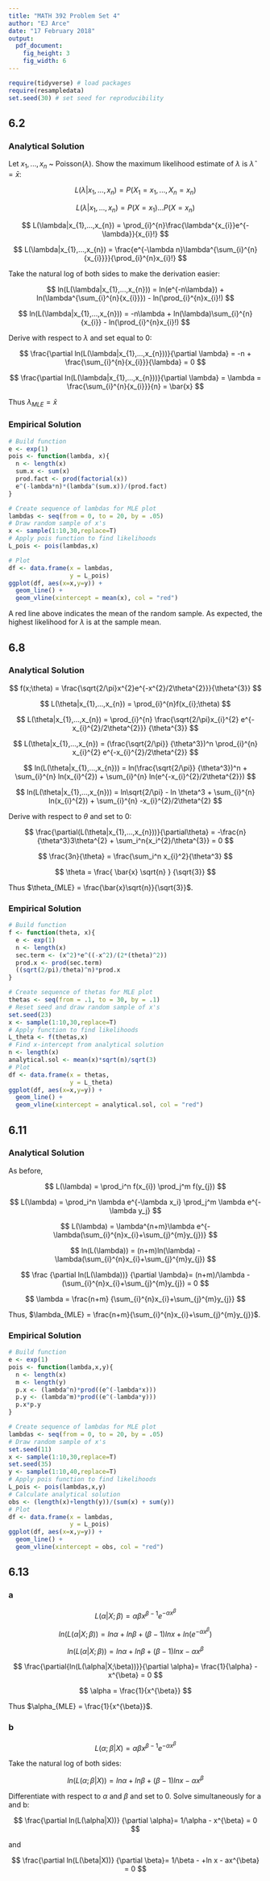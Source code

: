 ```yaml
---
title: "MATH 392 Problem Set 4"
author: "EJ Arce"
date: "17 February 2018"
output: 
  pdf_document:
    fig_height: 3
    fig_width: 6
---
```



```r
require(tidyverse) # load packages
require(resampledata)
set.seed(30) # set seed for reproducibility
```

## 6.2

### Analytical Solution

Let $x_{1},...,x_{n}$ ~ Poisson($\lambda$). Show the maximum likelihood estimate of $\lambda$ is $\hat{\lambda}=\bar{x}$:

$$
L(\lambda|x_{1},...,x_{n}) = P(X_{1} = x_{1},...,X_{n}=x_{n})
$$

$$
L(\lambda|x_{1},...,x_{n}) = P(X = x_{1})...P(X=x_{n})
$$

$$
L(\lambda|x_{1},...,x_{n}) = \prod_{i}^{n}\frac{\lambda^{x_{i}}e^{-\lambda}}{x_{i}!}
$$

$$
L(\lambda|x_{1},...,x_{n}) = \frac{e^{-\lambda n}\lambda^{\sum_{i}^{n}{x_{i}}}}{\prod_{i}^{n}x_{i}!}
$$

Take the natural log of both sides to make the derivation easier:

$$
ln(L(\lambda|x_{1},...,x_{n})) =
ln(e^{-n\lambda}) +
ln(\lambda^{\sum_{i}^{n}{x_{i}}}) -
ln(\prod_{i}^{n}x_{i}!)
$$

$$
ln(L(\lambda|x_{1},...,x_{n})) =
-n\lambda +
ln(\lambda)\sum_{i}^{n}{x_{i}} -
ln(\prod_{i}^{n}x_{i}!)
$$

Derive with respect to $\lambda$ and set equal to 0:

$$
\frac{\partial ln(L(\lambda|x_{1},...,x_{n}))}{\partial \lambda} =
-n +
\frac{\sum_{i}^{n}{x_{i}}}{\lambda} =
0
$$

$$
\frac{\partial ln(L(\lambda|x_{1},...,x_{n}))}{\partial \lambda} =
\lambda = 
\frac{\sum_{i}^{n}{x_{i}}}{n} = \bar{x}
$$

Thus $\lambda_{MLE} = \bar{x}$

### Empirical Solution

```r
# Build function
e <- exp(1)
pois <- function(lambda, x){
  n <- length(x)
  sum.x <- sum(x)
  prod.fact <- prod(factorial(x))
  e^(-lambda*n)*(lambda^(sum.x))/(prod.fact)
}

# Create sequence of lambdas for MLE plot
lambdas <- seq(from = 0, to = 20, by = .05)
# Draw random sample of x's
x <- sample(1:10,30,replace=T)
# Apply pois function to find likelihoods
L_pois <- pois(lambdas,x)

# Plot
df <- data.frame(x = lambdas,
                 y = L_pois)
ggplot(df, aes(x=x,y=y)) +
  geom_line() +
  geom_vline(xintercept = mean(x), col = "red")
```

A red line above indicates the mean of the random sample. As expected, the highest likelihood for $\lambda$ is at the sample mean.

## 6.8

### Analytical Solution

$$
f(x;\theta) = \frac{\sqrt{2/\pi}x^{2}e^{-x^{2}/2\theta^{2}}}{\theta^{3}}
$$

$$
L(\theta|x_{1},...,x_{n}) =
\prod_{i}^{n}f(x_{i};\theta)
$$

$$
L(\theta|x_{1},...,x_{n}) =
\prod_{i}^{n}
\frac{\sqrt{2/\pi}x_{i}^{2}
e^{-x_{i}^{2}/2\theta^{2}}}
{\theta^{3}}
$$

$$
L(\theta|x_{1},...,x_{n}) =
(\frac{\sqrt{2/\pi}}
{\theta^3})^n
\prod_{i}^{n}
x_{i}^{2}
e^{-x_{i}^{2}/2\theta^{2}}
$$

$$
ln(L(\theta|x_{1},...,x_{n})) =
ln(\frac{\sqrt{2/\pi}}
{\theta^3})^n +
\sum_{i}^{n}
ln(x_{i}^{2}) +
\sum_{i}^{n}
ln(e^{-x_{i}^{2}/2\theta^{2}})
$$

$$
ln(L(\theta|x_{1},...,x_{n})) =
ln\sqrt{2/\pi} -
ln \theta^3 +
\sum_{i}^{n}
ln(x_{i}^{2}) +
\sum_{i}^{n}
-x_{i}^{2}/2\theta^{2}
$$

Derive with respect to $\theta$ and set to 0:

$$
\frac{\partial(L(\theta|x_{1},...,x_{n}))}{\partial\theta} =
-\frac{n}{\theta^3}3\theta^{2} + \sum_i^n{x_i^{2}/\theta^{3}} = 0
$$

$$
\frac{3n}{\theta} = \frac{\sum_i^n x_{i}^2}{\theta^3}
$$

$$
\theta = \frac{
\bar{x}
\sqrt{n}
}
{\sqrt{3}}
$$

Thus $\theta_{MLE}  = \frac{\bar{x}\sqrt{n}}{\sqrt{3}}$.

### Empirical Solution

```r
# Build function
f <- function(theta, x){
  e <- exp(1)
  n <- length(x)
  sec.term <- (x^2)*e^((-x^2)/(2*(theta)^2))
  prod.x <- prod(sec.term)
  ((sqrt(2/pi)/theta)^n)*prod.x
}

# Create sequence of thetas for MLE plot
thetas <- seq(from = .1, to = 30, by = .1)
# Reset seed and draw random sample of x's
set.seed(23)
x <- sample(1:10,30,replace=T)
# Apply function to find likelihoods
L_theta <- f(thetas,x)
# Find x-intercept from analytical solution
n <- length(x)
analytical.sol <- mean(x)*sqrt(n)/sqrt(3)
# Plot
df <- data.frame(x = thetas,
                 y = L_theta)
ggplot(df, aes(x=x,y=y)) +
  geom_line() +
  geom_vline(xintercept = analytical.sol, col = "red")
```

## 6.11

### Analytical Solution

As before,

$$
L(\lambda) = \prod_i^n f(x_{i}) \prod_j^m f(y_{j})
$$

$$
L(\lambda) =
\prod_i^n \lambda e^{-\lambda x_i}
\prod_j^m \lambda e^{-\lambda y_j}
$$

$$
L(\lambda) =
\lambda^{n+m}\lambda
e^{-\lambda(\sum_{i}^{n}x_{i}+\sum_{j}^{m}y_{j})}
$$

$$
ln(L(\lambda)) =
(n+m)ln(\lambda) -
\lambda(\sum_{i}^{n}x_{i}+\sum_{j}^{m}y_{j})
$$

$$
\frac
{\partial ln(L(\lambda))}
{\partial \lambda}=
(n+m)/\lambda -
(\sum_{i}^{n}x_{i}+\sum_{j}^{m}y_{j}) = 0
$$

$$
\lambda =
\frac{n+m}
{\sum_{i}^{n}x_{i}+\sum_{j}^{m}y_{j}}
$$

Thus, $\lambda_{MLE} = \frac{n+m}{\sum_{i}^{n}x_{i}+\sum_{j}^{m}y_{j}}$.

### Empirical Solution

```r
# Build function
e <- exp(1)
pois <- function(lambda,x,y){
  n <- length(x)
  m <- length(y)
  p.x <- (lambda^n)*prod((e^(-lambda*x)))
  p.y <- (lambda^m)*prod((e^(-lambda*y)))
  p.x*p.y
}

# Create sequence of lambdas for MLE plot
lambdas <- seq(from = 0, to = 20, by = .05)
# Draw random sample of x's
set.seed(11)
x <- sample(1:10,30,replace=T)
set.seed(35)
y <- sample(1:10,40,replace=T)
# Apply pois function to find likelihoods
L_pois <- pois(lambdas,x,y)
# Calculate analytical solution
obs <- (length(x)+length(y))/(sum(x) + sum(y))
# Plot
df <- data.frame(x = lambdas,
                 y = L_pois)
ggplot(df, aes(x=x,y=y)) +
  geom_line() +
  geom_vline(xintercept = obs, col = "red")
```


## 6.13

### a

$$
L(\alpha|X;\beta) =
\alpha \beta x^{\beta - 1} e^{-\alpha x^{\beta}}
$$

$$
ln(L(\alpha|X;\beta)) =
ln\alpha + ln\beta +(\beta - 1)lnx + ln(e^{-\alpha x^{\beta}})
$$

$$
ln(L(\alpha|X;\beta)) =
ln\alpha + ln\beta +(\beta - 1)lnx -\alpha x^{\beta}
$$

$$
\frac{\partial{ln(L(\alpha|X;\beta))}}{\partial \alpha}=
\frac{1}{\alpha} - x^{\beta} = 0
$$

$$
\alpha = \frac{1}{x^{\beta}}
$$

Thus $\alpha_{MLE} = \frac{1}{x^{\beta}}$.

### b

$$
L(\alpha;\beta|X) =
\alpha \beta x^{\beta - 1} e^{-\alpha x^{\beta}}
$$

Take the natural log of both sides:

$$
ln(L(\alpha;\beta|X)) =
ln \alpha + ln \beta + (\beta - 1)ln x -\alpha x^{\beta}
$$

Differentiate with respect to $\alpha$ and $\beta$ and set to 0. Solve simultaneously for a and b:

$$
\frac{\partial ln(L(\alpha|X))}
{\partial \alpha}=
1/\alpha - x^{\beta} = 0
$$

and

$$
\frac{\partial ln(L(\beta|X))}
{\partial \beta}=
1/\beta - +ln x - ax^{\beta} = 0
$$
